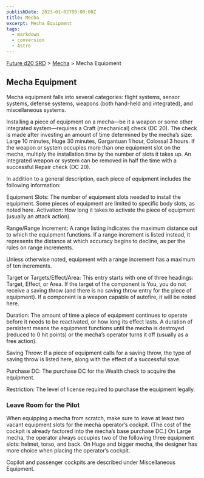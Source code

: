 ```yaml
---
publishDate: 2023-01-02T00:00:00Z
title: Mecha
excerpt: Mecha Equipment
tags:
  - markdown
  - conversion
  - Astro
---
```






[Future d20 SRD](/#futureD20) > [Mecha](future-d20-srd-mecha-index) > Mecha Equipment




## Mecha Equipment


Mecha equipment falls into several categories: flight systems, sensor systems, defense systems, weapons (both hand-held and integrated), and miscellaneous systems.


Installing a piece of equipment on a mecha—be it a weapon or some other integrated system—requires a Craft (mechanical) check (DC 20). The check is made after investing an amount of time determined by the mecha’s size: Large 10 minutes, Huge 30 minutes, Gargantuan 1 hour, Colossal 3 hours. If the weapon or system occupies more than one equipment slot on the mecha, multiply the installation time by the number of slots it takes up. An integrated weapon or system can be removed in half the time with a successful Repair check (DC 20).


In addition to a general description, each piece of equipment includes the following information:


Equipment Slots: The number of equipment slots needed to install the equipment. Some pieces of equipment are limited to specific body slots, as noted here.
Activation: How long it takes to activate the piece of equipment (usually an attack action).


Range/Range Increment: A range listing indicates the maximum distance out to which the equipment functions. If a range increment is listed instead, it represents the distance at which accuracy begins to decline, as per the rules on range increments.


Unless otherwise noted, equipment with a range increment has a maximum of ten increments.


Target or Targets/Effect/Area: This entry starts with one of three headings: Target, Effect, or Area. If the target of the component is You, you do not receive a saving throw (and there is no saving throw entry for the piece of equipment). If a component is a weapon capable of autofire, it will be noted here.


Duration: The amount of time a piece of equipment continues to operate before it needs to be reactivated, or how long its effect lasts. A duration of persistent means the equipment functions until the mecha is destroyed (reduced to 0 hit points) or the mecha’s operator turns it off (usually as a free action).


Saving Throw: If a piece of equipment calls for a saving throw, the type of saving throw is listed here, along with the effect of a successful save.


Purchase DC: The purchase DC for the Wealth check to acquire the equipment.


Restriction: The level of license required to purchase the equipment legally.


### Leave Room for the Pilot


When equipping a mecha from scratch, make sure to leave at least two vacant equipment slots for the mecha operator’s cockpit. (The cost of the cockpit is already factored into the mecha’s base purchase DC.) On Large mecha, the operator always occupies two of the following three equipment slots: helmet, torso, and
back. On Huge and bigger mecha, the designer has more choice when placing the operator’s cockpit.


Copilot and passenger cockpits are described under Miscellaneous Equipment.



